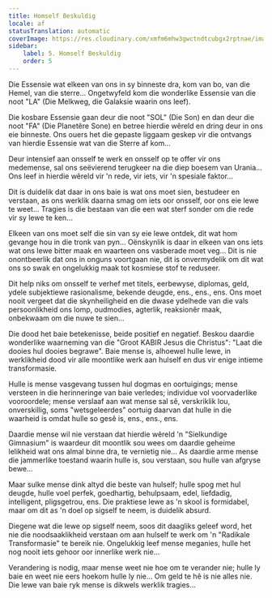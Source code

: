 ```yaml
---
title: Homself Beskuldig
locale: af
statusTranslation: automatic
coverImage: https://res.cloudinary.com/xmfm6mhw3gwctndtcubgx2rptnae/image/upload/v1740468922/small_cover_tratado_de_psicologia_revolucionaria_a4c0dca4e0.webp
sidebar:
    label: 5. Homself Beskuldig
    order: 5
---
```

Die Essensie wat elkeen van ons in sy binneste dra, kom van bo, van die Hemel, van die sterre... Ongetwyfeld kom die wonderlike Essensie van die noot "LA" (Die Melkweg, die Galaksie waarin ons leef).

Die kosbare Essensie gaan deur die noot "SOL" (Die Son) en dan deur die noot "FA" (Die Planetêre Sone) en betree hierdie wêreld en dring deur in ons eie binneste. Ons ouers het die gepaste liggaam geskep vir die ontvangs van hierdie Essensie wat van die Sterre af kom...

Deur intensief aan onsself te werk en onsself op te offer vir ons medemense, sal ons seëvierend terugkeer na die diep boesem van Urania... Ons leef in hierdie wêreld vir 'n rede, vir iets, vir 'n spesiale faktor...

Dit is duidelik dat daar in ons baie is wat ons moet sien, bestudeer en verstaan, as ons werklik daarna smag om iets oor onsself, oor ons eie lewe te weet... Tragies is die bestaan ​​van die een wat sterf sonder om die rede vir sy lewe te ken...

Elkeen van ons moet self die sin van sy eie lewe ontdek, dit wat hom gevange hou in die tronk van pyn... Oënskynlik is daar in elkeen van ons iets wat ons lewe bitter maak en waarteen ons vasberade moet veg... Dit is nie onontbeerlik dat ons in onguns voortgaan nie, dit is onvermydelik om dit wat ons so swak en ongelukkig maak tot kosmiese stof te reduseer.

Dit help niks om onsself te verhef met titels, eerbewyse, diplomas, geld, ydele subjektiewe rasionalisme, bekende deugde, ens., ens., ens. Ons moet nooit vergeet dat die skynheiligheid en die dwase ydelhede van die vals persoonlikheid ons lomp, oudmodies, agterlik, reaksionêr maak, onbekwaam om die nuwe te sien...

Die dood het baie betekenisse, beide positief en negatief. Beskou daardie wonderlike waarneming van die "Groot KABIR Jesus die Christus": "Laat die dooies hul dooies begrawe". Baie mense is, alhoewel hulle lewe, in werklikheid dood vir alle moontlike werk aan hulself en dus vir enige intieme transformasie.

Hulle is mense vasgevang tussen hul dogmas en oortuigings; mense versteen in die herinneringe van baie verledes; individue vol voorvaderlike vooroordele; mense verslaaf aan wat mense sal sê, verskriklik lou, onverskillig, soms "wetsgeleerdes" oortuig daarvan dat hulle in die waarheid is omdat hulle so gesê is, ens., ens., ens.

Daardie mense wil nie verstaan ​​dat hierdie wêreld 'n "Sielkundige Gimnasium" is waardeur dit moontlik sou wees om daardie geheime lelikheid wat ons almal binne dra, te vernietig nie... As daardie arme mense die jammerlike toestand waarin hulle is, sou verstaan, sou hulle van afgryse bewe...

Maar sulke mense dink altyd die beste van hulself; hulle spog met hul deugde, hulle voel perfek, goedhartig, behulpsaam, edel, liefdadig, intelligent, pligsgetrou, ens. Die praktiese lewe as 'n skool is formidabel, maar om dit as 'n doel op sigself te neem, is duidelik absurd.

Diegene wat die lewe op sigself neem, soos dit daagliks geleef word, het nie die noodsaaklikheid verstaan ​​om aan hulself te werk om 'n "Radikale Transformasie" te bereik nie. Ongelukkig leef mense meganies, hulle het nog nooit iets gehoor oor innerlike werk nie...

Verandering is nodig, maar mense weet nie hoe om te verander nie; hulle ly baie en weet nie eers hoekom hulle ly nie... Om geld te hê is nie alles nie. Die lewe van baie ryk mense is dikwels werklik tragies...

